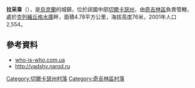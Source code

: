 {{coord|49|8|27|N|32|42|15|E|scale:10000_region:UA|display=title}}

'''拉采韋'''（{{lang-uk|Рацеве}}），是[[烏克蘭|烏克蘭]]的城鎮，位於該國中部[[切爾卡瑟州|切爾卡瑟州]]，由[[奇吉林區|奇吉林區]]負責管轄，處於[[克列緬丘格水庫|克列緬丘格水庫]]畔，面積4.78平方公里，海拔高度76米，2001年人口2,554。

==參考資料==
*[https://web.archive.org/web/20070927205102/http://who-is-who.com.ua/bookmaket/mischerkasy2007/3/65.html who-is-who.com.ua]
* [http://vadshv.narod.ru/HistRac.htm http://vadshv.narod.ru] {{Webarchive|url=https://archive.today/20121225144734/http://vadshv.narod.ru/HistRac.htm |date=2012-12-25 }}

[[Category:切爾卡瑟州村落|Category:切爾卡瑟州村落]]
[[Category:奇吉林區村落|Category:奇吉林區村落]]


{{Cherkasy-geo-stub}}
